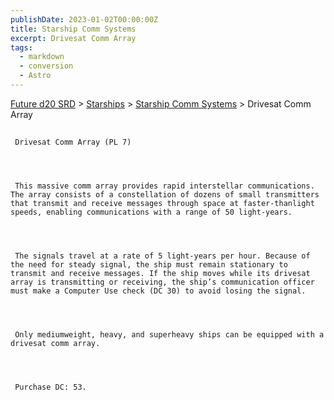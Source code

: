 ```yaml
---
publishDate: 2023-01-02T00:00:00Z
title: Starship Comm Systems
excerpt: Drivesat Comm Array
tags:
  - markdown
  - conversion
  - Astro
---
```







[Future d20 SRD](/#futureD20)
     > [Starships](future-d20-srd-starships-index)
     > [Starship Comm Systems](future-d20-srd-starships-starship-comm-systems-index)
     > Drivesat Comm Array
    





## 
     Drivesat Comm Array (PL 7)
    



     This massive comm array provides rapid interstellar communications. The array consists of a constellation of dozens of small transmitters that transmit and receive messages through space at faster-thanlight speeds, enabling communications with a range of 50 light-years.
    



     The signals travel at a rate of 5 light-years per hour. Because of the need for steady signal, the ship must remain stationary to transmit and receive messages. If the ship moves while its drivesat array is transmitting or receiving, the ship’s communication officer must make a Computer Use check (DC 30) to avoid losing the signal.
    



     Only mediumweight, heavy, and superheavy ships can be equipped with a drivesat comm array.
    



     Purchase DC: 53.
    




